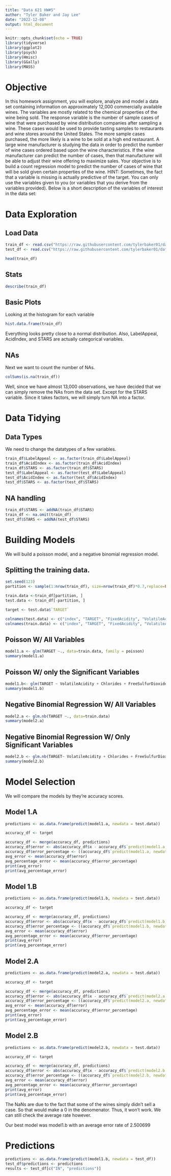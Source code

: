 ---
title: "Data 621 HW#5"
author: "Tyler Baker and Jay Lee"
date: "2022-12-08"
output: html_document
---

```{r setup, include=FALSE}
knitr::opts_chunk$set(echo = TRUE)
library(tidyverse)
library(ggplot2)
library(psych)
library(Hmisc)
library(GGally)
library(MASS)
```

# Objective

In this homework assignment, you will explore, analyze and model a data set containing information on
approximately 12,000 commercially available wines. The variables are mostly related to the chemical properties of
the wine being sold. The response variable is the number of sample cases of wine that were purchased by wine
distribution companies after sampling a wine. These cases would be used to provide tasting samples to
restaurants and wine stores around the United States. The more sample cases purchased, the more likely is a
wine to be sold at a high end restaurant. A large wine manufacturer is studying the data in order to predict the
number of wine cases ordered based upon the wine characteristics. If the wine manufacturer can predict the
number of cases, then that manufacturer will be able to adjust their wine offering to maximize sales.
Your objective is to build a count regression model to predict the number of cases of wine that will be sold
given certain properties of the wine. HINT: Sometimes, the fact that a variable is missing is actually predictive of
the target. You can only use the variables given to you (or variables that you derive from the variables provided).
Below is a short description of the variables of interest in the data set:


# Data Exploration
## Load Data
```{r}
train_df <- read.csv("https://raw.githubusercontent.com/tylerbaker01/data621/main/wine-training-data.csv")
test_df <- read.csv("https://raw.githubusercontent.com/tylerbaker01/data621/main/wine-evaluation-data.csv")
```

```{r}
head(train_df)
```
## Stats
```{r}
describe(train_df)
```
## Basic Plots
Looking at the histogram for each variable
```{r}
hist.data.frame(train_df)
```



Everything looks pretty close to a normal distribution. Also, LabelAppeal, AcidIndex, and STARS are actually categorical variables.

## NAs
Next we want to count the number of NAs.
```{r}
colSums(is.na(train_df))
```

Well, since we have almost 13,000 observations, we have decided that we can simply remove the NAs from the data set. Except for the STARS variable. Since it takes factors, we will simply turn NA into a factor.




# Data Tidying
## Data Types

We need to change the datatypes of a few variables. 
```{r}
train_df$LabelAppeal <- as.factor(train_df$LabelAppeal)
train_df$AcidIndex <- as.factor(train_df$AcidIndex)
train_df$STARS <- as.factor(train_df$STARS)
test_df$LabelAppeal <- as.factor(test_df$LabelAppeal)
test_df$AcidIndex <- as.factor(test_df$AcidIndex)
test_df$STARS <- as.factor(test_df$STARS)
```

## NA handling
```{r}
train_df$STARS <- addNA(train_df$STARS)
train_df <- na.omit(train_df)
test_df$STARS <- addNA(test_df$STARS)
```

# Building Models

We will build a poisson model, and a negative binomial regression model.

## Splitting the training data.
```{r}
set.seed(123)
partition <- sample(1:nrow(train_df), size=nrow(train_df)*0.7,replace=FALSE)

train.data <-train_df[partition, ]
test.data <- train_df[-partition, ]

target <- test.data$`TARGET`

```

```{r}
colnames(test.data) <- c("index", "TARGET", "FixedAcidity", "VolatileAcidity", "CitricAcid", "ResidualSugar", "Chlorides", "FreeSulfurDioxide", "TotalSulfurDioxide", "Density", "pH", "Sulphates", "Alcohol", "LabelAppeal", "AcidIndex", "STARS")
colnames(train.data) <- c("index", "TARGET", "FixedAcidity", "VolatileAcidity", "CitricAcid", "ResidualSugar", "Chlorides", "FreeSulfurDioxide", "TotalSulfurDioxide", "Density", "pH", "Sulphates", "Alcohol", "LabelAppeal", "AcidIndex", "STARS")
```



## Poisson W/ All Variables
```{r}
model1.a <- glm(TARGET ~., data=train.data, family = poisson)
summary(model1.a)
```

## Poisson W/ only the Significant Variables
```{r}
model1.b<- glm(TARGET ~ VolatileAcidity + Chlorides + FreeSulfurDioxide + TotalSulfurDioxide + Density + Alcohol + LabelAppeal + AcidIndex + STARS ,data=train.data, family = poisson)
summary(model1.b)
```

## Negative Binomial Regression W/ All Variables
```{r}
model2.a <- glm.nb(TARGET ~., data=train.data)
summary(model2.a)
```

## Negative Binomial Regression W/ Only Significant Variables
```{r}
model2.b <- glm.nb(TARGET~ VolatileAcidity + Chlorides + FreeSulfurDioxide + TotalSulfurDioxide + Density + Alcohol + LabelAppeal + AcidIndex + STARS , data=train.data)
summary(model2.b)
```

# Model Selection

We will compare the models by they're accuracy scores.

## Model 1.A
```{r}
predictions <- as.data.frame(predict(model1.a, newdata = test.data))

accuracy_df <- target

accuracy_df <- merge(accuracy_df, predictions)
accuracy_df$error <- abs(accuracy_df$x - accuracy_df$`predict(model1.a, newdata = test.data)`)
accuracy_df$error_percentage <- ((accuracy_df$`predict(model1.a, newdata = test.data)` - accuracy_df$x)/accuracy_df$x) * 100
avg_error <- mean(accuracy_df$error)
avg_percentage_error <- mean(accuracy_df$error_percentage)
print(avg_error)
print(avg_percentage_error)
```


## Model 1.B
```{r}
predictions <- as.data.frame(predict(model1.b, newdata = test.data))

accuracy_df <- target

accuracy_df <- merge(accuracy_df, predictions)
accuracy_df$error <- abs(accuracy_df$x - accuracy_df$`predict(model1.b, newdata = test.data)`)
accuracy_df$error_percentage <- ((accuracy_df$`predict(model1.b, newdata = test.data)` - accuracy_df$x)/accuracy_df$x) * 100
avg_error <- mean(accuracy_df$error)
avg_percentage_error <- mean(accuracy_df$error_percentage)
print(avg_error)
print(avg_percentage_error)
```


## Model 2.A
```{r}
predictions <- as.data.frame(predict(model2.a, newdata = test.data))

accuracy_df <- target

accuracy_df <- merge(accuracy_df, predictions)
accuracy_df$error <- abs(accuracy_df$x - accuracy_df$`predict(model2.a, newdata = test.data)`)
accuracy_df$error_percentage <- ((accuracy_df$`predict(model2.a, newdata = test.data)` - accuracy_df$x)/accuracy_df$x) * 100
avg_error <- mean(accuracy_df$error)
avg_percentage_error <- mean(accuracy_df$error_percentage)
print(avg_error)
print(avg_percentage_error)
```

## Model 2.B
```{r}
predictions <- as.data.frame(predict(model2.b, newdata = test.data))

accuracy_df <- target

accuracy_df <- merge(accuracy_df, predictions)
accuracy_df$error <- abs(accuracy_df$x - accuracy_df$`predict(model2.b, newdata = test.data)`)
accuracy_df$error_percentage <- ((accuracy_df$`predict(model2.b, newdata = test.data)` - accuracy_df$x)/accuracy_df$x) * 100
avg_error <- mean(accuracy_df$error)
avg_percentage_error <- mean(accuracy_df$error_percentage)
print(avg_error)
print(avg_percentage_error)
```

The NaNs are due to the fact that some of the wines simply didn't sell a case. So that would make a 0 in the denomenator. Thus, it won't work. We can still check the average rate however. 

Our best model was model1.b with an average error rate of 2.500699

# Predictions
```{r}
predictions <- as.data.frame(predict(model1.b, newdata = test_df))
test_df$predictions <- predictions
results <- test_df[c("IN", "predictions")]
```



